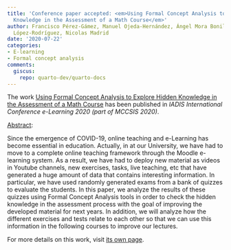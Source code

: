 ```yaml
---
title: 'Conference paper accepted: <em>Using Formal Concept Analysis to Explore Hidden
  Knowledge in the Assessment of a Math Course</em>'
author: Francisco Pérez-Gámez, Manuel Ojeda-Hernández, Ángel Mora Bonilla, Domingo
  López-Rodríguez, Nicolas Madrid
date: '2020-07-22'
categories:
- E-learning
- Formal concept analysis
comments:
  giscus:
    repo: quarto-dev/quarto-docs
---
```


The work <u>Using Formal Concept Analysis to Explore Hidden Knowledge in the Assessment of a Math Course</u> has been published in <em>IADIS International Conference e-Learning 2020 (part of MCCSIS 2020)</em>.

<u>Abstract</u>:



Since the emergence of COVID-19, online teaching and e-Learning has become essential in education. Actually, in at our University, we have had to move to a complete online teaching framework through the Moodle e-learning system. As a result, we have had to deploy new material as videos in Youtube channels, new exercises, tasks, live teaching, etc that have generated a huge amount of data that contains interesting information. In particular, we have used randomly generated exams from a bank of quizzes to evaluate the students. In this paper, we analyze the results of these quizzes using Formal Concept Analysis tools in order to check the hidden knowledge in the assessment process with the goal of improving the developed material for next years. In addition, we will analyze how the different exercises and tests relate to each other so that we can use this information in the following courses to improve our lectures.




For more details on this work, visit <a href='/publications/conferences/2020-e-learning'>its own page</a>.
